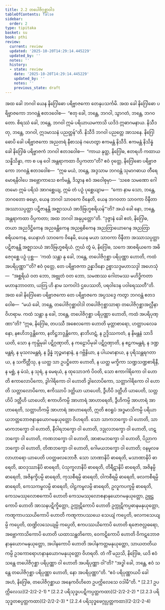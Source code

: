 ```yaml
---
title: 2.2 တပေါဇိဂုစ္ဆာဝါဒ
tableOfContents: false
sidebar:
  order: 2
type: tipitaka
basket: su
book: pthi
review:
  current: review
  updated: '2025-10-20T14:29:14.445229'
  updated_by: ''
  notes: ''
  history:
  - state: review
    date: '2025-10-20T14:29:14.445229'
    updated_by: ''
    notes: ''
    previous_state: draft
---
```



<DynamicBreadcrumb />


<ReviewStatus review={frontmatter.review} showDetails={true} />

<HypothesisAnnotation frontmatter={frontmatter} />

<Division number="55" book="pthi" e="ch" v="8" p="32">

<Paragraph number="115" book="pthi">
အထ ခေါ ဘဂဝါ ယေန နိဂြေါဓော ပရိဗ္ဗာဇကော တေနုပသင်္ကမိ. အထ ခေါ နိဂြေါဓော ပရိဗ္ဗာဇကော ဘဂဝန္တံ ဧတဒဝေါစ—  “ဧတု ခေါ, ဘန္တေ, ဘဂဝါ, သွာဂတံ, ဘန္တေ, ဘဂဝတော. စိရဿံ ခေါ, ဘန္တေ, ဘဂဝါ ဣမံ ပရိယာယမကာသိ ယဒိဒံ ဣဓာဂမနာယ. နိသီဒတု, ဘန္တေ, ဘဂဝါ, ဣဒမာသနံ ပညတ္တန်”တိ. နိသီဒိ ဘဂဝါ ပညတ္တေ အာသနေ. နိဂြေါဓောပိ ခေါ ပရိဗ္ဗာဇကော အညတရံ နီစာသနံ ဂဟေတွာ ဧကမန္တံ နိသီဒိ. ဧကမန္တံ နိသိန္နံ ခေါ နိဂြေါဓံ ပရိဗ္ဗာဇကံ ဘဂဝါ ဧတဒဝေါစ—  “ကာယ နုတ္ထ, နိဂြေါဓ, ဧတရဟိ ကထာယ သန္နိသိန္နာ, ကာ စ ပန ဝေါ အန္တရာကထာ ဝိပ္ပကတာ”တိ? ဧဝံ ဝုတ္တေ, နိဂြေါဓော ပရိဗ္ဗာဇကော ဘဂဝန္တံ ဧတဒဝေါစ—  “ဣဓ မယံ, ဘန္တေ, အဒ္ဒသာမ ဘဂဝန္တံ သုမာဂဓာယ တီရေ မောရနိဝါပေ အဗ္ဘောကာသေ စင်္ကမန္တံ, ဒိသွာန ဧဝံ အဝေါစုမှာ—  ‘သစေ သမဏော ဂေါတမော ဣမံ ပရိသံ အာဂစ္ဆေယျ, ဣမံ တံ ပဉှံ ပုစ္ဆေယျာမ—  “ကော နာမ သော, ဘန္တေ, ဘဂဝတော ဓမ္မော, ယေန ဘဂဝါ သာဝကေ ဝိနေတိ, ယေန ဘဂဝတာ သာဝကာ ဝိနီတာ အဿာသပ္ပတ္တာ ပဋိဇာနန္တိ အဇ္ဈာသယံ အာဒိဗြဟ္မစရိယန်”’တိ? အယံ ခေါ နော, ဘန္တေ, အန္တရာကထာ ဝိပ္ပကတာ; အထ ဘဂဝါ အနုပ္ပတ္တော”တိ.


</Paragraph>

</Division>
<Division number="56" book="pthi" e="ch" v="8" p="32">

<Paragraph number="116" book="pthi">
“ဒုဇ္ဇာနံ ခေါ ဧတံ, နိဂြေါဓ, တယာ အညဒိဋ္ဌိကေန အညခန္တိကေန အညရုစိကေန အညတြာယောဂေန အညတြာစရိယကေန, ယေနာဟံ သာဝကေ ဝိနေမိ, ယေန မယာ သာဝကာ ဝိနီတာ အဿာသပ္ပတ္တာ ပဋိဇာနန္တိ အဇ္ဈာသယံ အာဒိဗြဟ္မစရိယံ. ဣင်္ဃ တွံ မံ, နိဂြေါဓ, သကေ အာစရိယကေ အဓိဇေဂုစ္ဆေ ပဉှံ ပုစ္ဆ—  ‘ကထံ သန္တာ နု ခေါ, ဘန္တေ, တပေါဇိဂုစ္ဆာ ပရိပုဏ္ဏာ ဟောတိ, ကထံ အပရိပုဏ္ဏာ’”တိ?


</Paragraph>

<Paragraph number="117" book="pthi">
ဧဝံ ဝုတ္တေ, တေ ပရိဗ္ဗာဇကာ ဥန္နာဒိနော ဥစ္စာသဒ္ဒမဟာသဒ္ဒါ အဟေသုံ—  “အစ္ဆရိယံ ဝတ ဘော, အဗ္ဘုတံ ဝတ ဘော, သမဏဿ ဂေါတမဿ မဟိဒ္ဓိကတာ မဟာနုဘာဝတာ, ယတြ ဟိ နာမ သကဝါဒံ ဌပေဿတိ, ပရဝါဒေန ပဝါရေဿတီ”တိ.


</Paragraph>

</Division>
<Division number="57" book="pthi" e="ch" v="8" p="33">

<Paragraph number="118" book="pthi">
အထ ခေါ နိဂြေါဓော ပရိဗ္ဗာဇကော တေ ပရိဗ္ဗာဇကေ အပ္ပသဒ္ဒေ ကတွာ ဘဂဝန္တံ ဧတဒဝေါစ—  “မယံ ခေါ, ဘန္တေ, တပေါဇိဂုစ္ဆာဝါဒါ တပေါဇိဂုစ္ဆာသာရာ တပေါဇိဂုစ္ဆာအလ္လီနာ ဝိဟရာမ. ကထံ သန္တာ နု ခေါ, ဘန္တေ, တပေါဇိဂုစ္ဆာ ပရိပုဏ္ဏာ ဟောတိ, ကထံ အပရိပုဏ္ဏာ”တိ?


</Paragraph>

<Paragraph number="119" book="pthi">
“ဣဓ, နိဂြေါဓ, တပဿီ အစေလကော ဟောတိ မုတ္တာစာရော, ဟတ္ထာပလေခနော, နဧဟိဘဒ္ဒန္တိကော, နတိဋ္ဌဘဒ္ဒန္တိကော, နာဘိဟဋံ, န ဥဒ္ဒိဿကတံ, န နိမန္တနံ သာဒိယတိ, သော န ကုမ္ဘိမုခါ ပဋိဂ္ဂဏှာတိ, န ကဠောပိမုခါ ပဋိဂ္ဂဏှာတိ, န ဧဠကမန္တရံ, န ဒဏ္ဍမန္တရံ, န မုသလမန္တရံ, န ဒွိန္နံ ဘုဉ္ဇမာနာနံ, န ဂဗ္ဘိနိယာ, န ပါယမာနာယ, န ပုရိသန္တရဂတာယ, န သင်္ကိတ္တီသု, န ယတ္ထ သာ ဥပဋ္ဌိတော ဟောတိ, န ယတ္ထ မက္ခိကာ သဏ္ဍသဏ္ဍစာရိနီ, န မစ္ဆံ, န မံသံ, န သုရံ, န မေရယံ, န ထုသောဒကံ ပိဝတိ, သော ဧကာဂါရိကော ဝါ ဟောတိ ဧကာလောပိကော, ဒွါဂါရိကော ဝါ ဟောတိ ဒွါလောပိကော, သတ္တာဂါရိကော ဝါ ဟောတိ သတ္တာလောပိကော, ဧကိဿာပိ ဒတ္တိယာ ယာပေတိ, ဒွီဟိပိ ဒတ္တီဟိ ယာပေတိ, သတ္တဟိပိ ဒတ္တီဟိ ယာပေတိ; ဧကာဟိကမ္ပိ အာဟာရံ အာဟာရေတိ, ဒွီဟိကမ္ပိ အာဟာရံ အာဟာရေတိ, သတ္တာဟိကမ္ပိ အာဟာရံ အာဟာရေတိ, ဣတိ ဧဝရူပံ အဒ္ဓမာသိကမ္ပိ ပရိယာယဘတ္တဘောဇနာနုယောဂမနုယုတ္တော ဝိဟရတိ. သော သာကဘက္ခော ဝါ ဟောတိ, သာမာကဘက္ခော ဝါ ဟောတိ, နီဝါရဘက္ခော ဝါ ဟောတိ, ဒဒ္ဒုလဘက္ခော ဝါ ဟောတိ, ဟဋဘက္ခော ဝါ ဟောတိ, ကဏဘက္ခော ဝါ ဟောတိ, အာစာမဘက္ခော ဝါ ဟောတိ, ပိညာကဘက္ခော ဝါ ဟောတိ, တိဏဘက္ခော ဝါ ဟောတိ, ဂေါမယဘက္ခော ဝါ ဟောတိ; ဝနမူလဖလာဟာရော ယာပေတိ ပဝတ္တဖလဘောဇီ. သော သာဏာနိပိ ဓာရေတိ, မသာဏာနိပိ ဓာရေတိ, ဆဝဒုဿာနိပိ ဓာရေတိ, ပံသုကူလာနိပိ ဓာရေတိ, တိရီဋာနိပိ ဓာရေတိ, အဇိနမ္ပိ ဓာရေတိ, အဇိနက္ခိပမ္ပိ ဓာရေတိ, ကုသစီရမ္ပိ ဓာရေတိ, ဝါကစီရမ္ပိ ဓာရေတိ, ဖလကစီရမ္ပိ ဓာရေတိ, ကေသကမ္ဗလမ္ပိ ဓာရေတိ, ဝါဠကမ္ဗလမ္ပိ ဓာရေတိ, ဥလူကပက္ခမ္ပိ ဓာရေတိ, ကေသမဿုလောစကောပိ ဟောတိ ကေသမဿုလောစနာနုယောဂမနုယုတ္တော, ဥဗ္ဘဋ္ဌကောပိ ဟောတိ အာသနပဋိက္ခိတ္တော, ဥက္ကုဋိကောပိ ဟောတိ ဥက္ကုဋိကပ္ပဓာနမနုယုတ္တော, ကဏ္ဋကာပဿယိကောပိ ဟောတိ ကဏ္ဋကာပဿယေ သေယျံ ကပ္ပေတိ, ဖလကသေယျမ္ပိ ကပ္ပေတိ, ထဏ္ဍိလသေယျမ္ပိ ကပ္ပေတိ, ဧကပဿယိကောပိ ဟောတိ ရဇောဇလ္လဓရော, အဗ္ဘောကာသိကောပိ ဟောတိ ယထာသန္ထတိကော, ဝေကဋိကောပိ ဟောတိ ဝိကဋဘောဇနာနုယောဂမနုယုတ္တော, အပါနကောပိ ဟောတိ အပါနကတ္တမနုယုတ္တော, သာယတတိယကမ္ပိ ဥဒကောရောဟနာနုယောဂမနုယုတ္တော ဝိဟရတိ. တံ ကိံ မညသိ, နိဂြေါဓ, ယဒိ ဧဝံ သန္တေ တပေါဇိဂုစ္ဆာ ပရိပုဏ္ဏာ ဝါ ဟောတိ အပရိပုဏ္ဏာ ဝါ”တိ? “အဒ္ဓါ ခေါ, ဘန္တေ, ဧဝံ သန္တေ တပေါဇိဂုစ္ဆာ ပရိပုဏ္ဏာ ဟောတိ, နော အပရိပုဏ္ဏာ”တိ. “ဧဝံ ပရိပုဏ္ဏာယပိ ခေါ အဟံ, နိဂြေါဓ, တပေါဇိဂုစ္ဆာယ အနေကဝိဟိတေ ဥပက္ကိလေသေ ဝဒါမီ”တိ.

</Paragraph>
</Division>

<TableOfContents book="pthi" section="2.2">
* [2.2.1 ဥပက္ကိလေသ](2-2/2-2-1)
* [2.2.2 ပရိသုဒ္ဓပပဋိကပ္ပတ္တကထာ](2-2/2-2-2)
* [2.2.3 ပရိသုဒ္ဓတစပ္ပတ္တကထာ](2-2/2-2-3)
* [2.2.4 ပရိသုဒ္ဓဖေဂ္ဂုပ္ပတ္တကထာ](2-2/2-2-4)
</TableOfContents>
